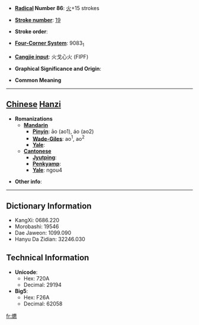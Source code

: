 * '''[[Wiktionary:Chinese radical index| Radical]] Number 86''': [[Wiktionary:Chinese radical index 火|火]]+15 strokes

* '''[[Wiktionary:Chinese total strokes index|Stroke number]]''': [[Wiktionary:Chinese total strokes index 19|19]]

* '''Stroke order''': 

* '''[[Wiktionary:Chinese four corner index|Four-Corner System]]''': 9083<sub>1</sub>

* '''[[Wiktionary:Chinese Cangjie index|Cangjie input]]''': 火戈心火 (FIPF)

* '''Graphical Significance and Origin''': 

* '''Common Meaning'''

----

== [[Chinese]] [[Hanzi]] ==

* '''Romanizations'''
** '''[[Mandarin]]'''
*** '''[[Pinyin]]''': āo (ao1), áo (ao2)
*** '''[[Wade-Giles]]''': ao<sup>1</sup>, ao<sup>2</sup>
*** '''[[Yale]]''': 
** '''[[Cantonese]]'''
*** '''[[Jyutping]]''':
*** '''[[Penkyamp]]''': 
*** '''[[Yale]]''': ngou4

* '''Other info''': 

----

== Dictionary Information ==

* KangXi: 0686.220
* Morobashi: 19546
* Dae Jaweon: 1099.090
* Hanyu Da Zidian: 32246.030

== Technical Information ==

* '''Unicode''':
** Hex: 720A
** Decimal: 29194
* '''Big5''':
** Hex: F26A
** Decimal: 62058

[[fr:爊]]
